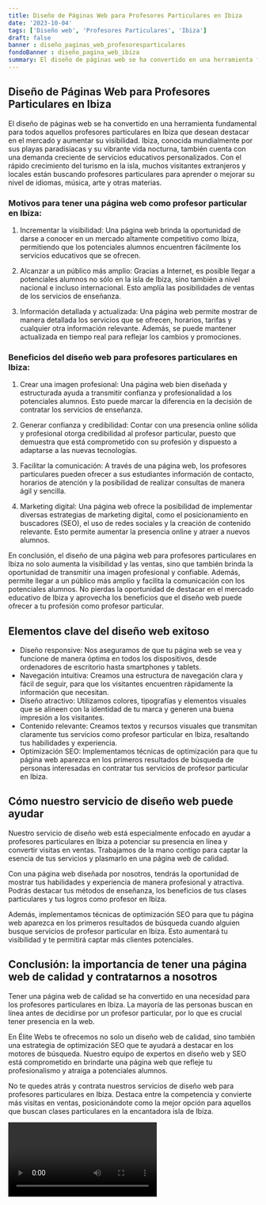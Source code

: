 ```yaml
---
title: Diseño de Páginas Web para Profesores Particulares en Ibiza
date: '2023-10-04'
tags: ['Diseño web', 'Profesores Particulares', 'Ibiza']
draft: false
banner : diseño_paginas_web_profesoresparticulares
fondoBanner : diseño_pagina_web_ibiza
summary: El diseño de páginas web se ha convertido en una herramienta fundamental para todos aquellos profesores particulares en Ibiza que desean destacar en el mercado y aumentar su visibilidad. Ibiza, conocida mundialmente por sus playas paradisíacas y su vibrante vida nocturna, también cuenta con una demanda creciente de servicios educativos personalizados. Con el rápido crecimiento del turismo en la isla, muchos visitantes extranjeros y locales están buscando profesores particulares para aprender o mejorar su nivel de idiomas, música, arte y otras materias.
---
```


## Diseño de Páginas Web para Profesores Particulares en Ibiza

El diseño de páginas web se ha convertido en una herramienta fundamental para todos aquellos profesores particulares en Ibiza que desean destacar en el mercado y aumentar su visibilidad. Ibiza, conocida mundialmente por sus playas paradisíacas y su vibrante vida nocturna, también cuenta con una demanda creciente de servicios educativos personalizados. Con el rápido crecimiento del turismo en la isla, muchos visitantes extranjeros y locales están buscando profesores particulares para aprender o mejorar su nivel de idiomas, música, arte y otras materias.

### Motivos para tener una página web como profesor particular en Ibiza:

1. Incrementar la visibilidad: Una página web brinda la oportunidad de darse a conocer en un mercado altamente competitivo como Ibiza, permitiendo que los potenciales alumnos encuentren fácilmente los servicios educativos que se ofrecen.

2. Alcanzar a un público más amplio: Gracias a Internet, es posible llegar a potenciales alumnos no sólo en la isla de Ibiza, sino también a nivel nacional e incluso internacional. Esto amplía las posibilidades de ventas de los servicios de enseñanza.

3. Información detallada y actualizada: Una página web permite mostrar de manera detallada los servicios que se ofrecen, horarios, tarifas y cualquier otra información relevante. Además, se puede mantener actualizada en tiempo real para reflejar los cambios y promociones.

### Beneficios del diseño web para profesores particulares en Ibiza:

1. Crear una imagen profesional: Una página web bien diseñada y estructurada ayuda a transmitir confianza y profesionalidad a los potenciales alumnos. Esto puede marcar la diferencia en la decisión de contratar los servicios de enseñanza.

2. Generar confianza y credibilidad: Contar con una presencia online sólida y profesional otorga credibilidad al profesor particular, puesto que demuestra que está comprometido con su profesión y dispuesto a adaptarse a las nuevas tecnologías.

3. Facilitar la comunicación: A través de una página web, los profesores particulares pueden ofrecer a sus estudiantes información de contacto, horarios de atención y la posibilidad de realizar consultas de manera ágil y sencilla.

4. Marketing digital: Una página web ofrece la posibilidad de implementar diversas estrategias de marketing digital, como el posicionamiento en buscadores (SEO), el uso de redes sociales y la creación de contenido relevante. Esto permite aumentar la presencia online y atraer a nuevos alumnos.

En conclusión, el diseño de una página web para profesores particulares en Ibiza no solo aumenta la visibilidad y las ventas, sino que también brinda la oportunidad de transmitir una imagen profesional y confiable. Además, permite llegar a un público más amplio y facilita la comunicación con los potenciales alumnos. No pierdas la oportunidad de destacar en el mercado educativo de Ibiza y aprovecha los beneficios que el diseño web puede ofrecer a tu profesión como profesor particular.

<GifSeo />

<Cta />

## Elementos clave del diseño web exitoso

- Diseño responsive: Nos aseguramos de que tu página web se vea y funcione de manera óptima en todos los dispositivos, desde ordenadores de escritorio hasta smartphones y tablets.
- Navegación intuitiva: Creamos una estructura de navegación clara y fácil de seguir, para que los visitantes encuentren rápidamente la información que necesitan.
- Diseño atractivo: Utilizamos colores, tipografías y elementos visuales que se alineen con la identidad de tu marca y generen una buena impresión a los visitantes.
- Contenido relevante: Creamos textos y recursos visuales que transmitan claramente tus servicios como profesor particular en Ibiza, resaltando tus habilidades y experiencia.
- Optimización SEO: Implementamos técnicas de optimización para que tu página web aparezca en los primeros resultados de búsqueda de personas interesadas en contratar tus servicios de profesor particular en Ibiza.

## Cómo nuestro servicio de diseño web puede ayudar

Nuestro servicio de diseño web está especialmente enfocado en ayudar a profesores particulares en Ibiza a potenciar su presencia en línea y convertir visitas en ventas. Trabajamos de la mano contigo para captar la esencia de tus servicios y plasmarlo en una página web de calidad.

Con una página web diseñada por nosotros, tendrás la oportunidad de mostrar tus habilidades y experiencia de manera profesional y atractiva. Podrás destacar tus métodos de enseñanza, los beneficios de tus clases particulares y tus logros como profesor en Ibiza.

Además, implementamos técnicas de optimización SEO para que tu página web aparezca en los primeros resultados de búsqueda cuando alguien busque servicios de profesor particular en Ibiza. Esto aumentará tu visibilidad y te permitirá captar más clientes potenciales.

## Conclusión: la importancia de tener una página web de calidad y contratarnos a nosotros

Tener una página web de calidad se ha convertido en una necesidad para los profesores particulares en Ibiza. La mayoría de las personas buscan en línea antes de decidirse por un profesor particular, por lo que es crucial tener presencia en la web.

En Élite Webs te ofrecemos no solo un diseño web de calidad, sino también una estrategia de optimización SEO que te ayudará a destacar en los motores de búsqueda. Nuestro equipo de expertos en diseño web y SEO está comprometido en brindarte una página web que refleje tu profesionalismo y atraiga a potenciales alumnos.

No te quedes atrás y contrata nuestros servicios de diseño web para profesores particulares en Ibiza. Destaca entre la competencia y convierte más visitas en ventas, posicionándote como la mejor opción para aquellos que buscan clases particulares en la encantadora isla de Ibiza.

<Video />

<CtaBot job='Profesores Particulares' city='Ibiza'/>

<Gmaps query='Ibiza+españa+maps' />